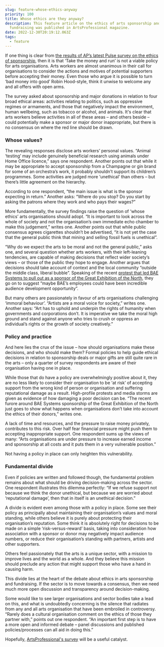 ```yaml
---
slug: feature-whose-ethics-anyway
priority: 100
title: Whose ethics are they anyway?
description: This feature article on the ethics of arts sponsorship and
  fundraising was published in ArtsProfessional magazine.
date: 2022-12-30T20:19:12.063Z
tags:
  - feature
---
```

If one thing is clear from [the results of AP’s latest Pulse survey on the ethics of sponsorship](https://www.artsprofessional.co.uk/pulse/survey-report/pulse-report-ethics-arts-sponsorship-risks-accepting-money), then it is that ‘Take the money and run’ is not a viable policy for arts organisations. Arts workers are almost unanimous in their call for organisations to consider the actions and motives of potential supporters before accepting their money. Even those who argue it is possible to turn ‘bad money into good’ Robin Hood-style, think it unwise to welcome any and all offers with open arms.

The survey asked about sponsorship and major donations in relation to four broad ethical areas: activities relating to politics, such as oppressive regimes or armaments, and those that negatively impact the environment, human wellbeing, such as tobacco or alcohol, and animals. It's clear that arts workers believe activities in all of these areas – and others beside – could potentially make a sponsor or major donor inappropriate, but there is no consensus on where the red line should be drawn.

### Whose values?

The revealing responses disclose arts workers’ personal values. “Animal ‘testing’ may include genuinely beneficial research using animals under Home Office licence,” says one respondent. Another points out that while it may be appropriate to accept sponsorship from a Champagne or gin brand for some of an orchestra’s work, it probably shouldn’t support its children’s programmes. Some activities are judged more ‘unethical’ than others – but there’s little agreement on the hierarchy.

According to one respondent, “the main issue is what is the sponsor expecting in return.” Another asks: “Where do you stop? Do you start by asking the patrons where they work and who pays their wages?”

More fundamentally, the survey findings raise the question of ‘whose ethics’ arts organisations should adopt. “It is important to look across the whole of society and not the organisation’s own immediate echo chamber to make this judgement,” writes one. Another points out that while public consensus agrees cigarettes shouldn’t be advertised, “it is not yet the case that the general public think that mining and selling fossil fuels is unethical”.

“Why do we expect the arts to be moral and not the general public,” asks one, and several question whether arts workers, with their left-leaning tendencies, are capable of making decisions that reflect wider society’s views – or those of the public they hope to engage. Another argues that decisions should take account of context and the local community “outside the middle class, liberal bubble”. Speaking of the recent [protest that led BAE Systems to pull out as a sponsor of the Great Exhibition of the North](https://www.artsprofessional.co.uk/news/arms-dealer-ends-arts-festival-sponsorship-following-backlash), they go on to suggest “maybe BAE’s employees could have been incredible audience development opportunity”.

But many others are passionately in favour of arts organisations challenging ‘immoral behaviour’. “Artists are a moral voice for society,” writes one. Another says: “Art has to uphold and underpin the rights of humanity when governments and corporations don’t. It is imperative we take the moral high ground and stand against anyone who tries to crush or oppress an individual’s rights or the growth of society creatively.”

### Policy and practice

And here lies the crux of the issue – how should organisations make these decisions, and who should make them? Formal policies to help guide ethical decisions in relation to sponsorship deals or major gifts are still quite rare in the arts – only a quarter of survey respondents are aware of their organisation having one in place.

While those that do have a policy are overwhelmingly positive about it, they are no less likely to consider their organisation to be ‘at risk’ of accepting support from the wrong kind of person or organisation and suffering reputational damage as a result. High-profile protests and media storms are given as evidence of how damaging a poor decision can be. “The recent furore around BAE Systems sponsorship of the Great Exhibition of the North just goes to show what happens when organisations don’t take into account the ethics of their donors,” writes one.

A lack of time and resources, and the pressure to raise money privately, contributes to this risk. Over half fear financial pressure might push them to accepting inappropriate support. One respondent sums up the views of many: “Arts organisations are under pressure to increase earned income and sponsorship at all costs and it puts them in a very vulnerable position.”

Not having a policy in place can only heighten this vulnerability.

### Fundamental divide

Even if policies are written and followed though, the fundamental problem remains about what should be driving decision-making across the sector. One respondent illustrates this dilemma perfectly: “If we refuse support not because we think the donor unethical, but because we are worried about ‘reputational damage’, then that in itself is an unethical decision.”

A divide is evident even among those with a policy in place. Some see their policy as principally about maintaining their organisation’s values and moral standing, while others believe it is purely about protecting their organisation’s reputation. Some think it is absolutely right for decisions to be made on a simple ‘risk-versus-reward’ basis, taking into consideration how association with a sponsor or donor may negatively impact audience numbers, or reduce their organisation’s standing with partners, artists and other supporters.

Others feel passionately that the arts is a unique sector, with a mission to improve lives and the world as a whole. And they believe this mission should preclude any action that might support those who have a hand in causing harm.

This divide lies at the heart of the debate about ethics in arts sponsorship and fundraising. If the sector is to move towards a consensus, then we need much more open discussion and transparency around decision-making.

Some would like to see larger organisations and sector bodies take a lead on this, and what is undoubtedly concerning is the silence that radiates from any and all arts organisation that have been embroiled in controversy. “Rarely does a cultural organisation comment on the ethics of those they partner with,” points out one respondent. “An important first step is to have a more open and informed debate – panel discussions and published policies/processes can all aid in doing this.”

Hopefully, [ArtsProfessional's survey](https://www.artsprofessional.co.uk/pulse/survey-report/pulse-report-ethics-arts-sponsorship) will be a useful catalyst.